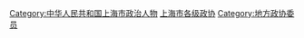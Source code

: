 [[Category:中华人民共和国上海市政治人物|Category:中华人民共和国上海市政治人物]]
[[Category:上海市各级政协|]]
[[Category:地方政协委员|Category:地方政协委员]]